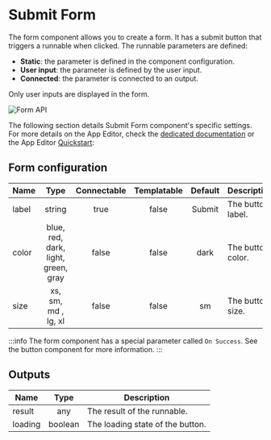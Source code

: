 

# Submit Form

The form component allows you to create a form. It has a submit button that triggers a runnable when clicked.
The runnable parameters are defined:

- **Static**: the parameter is defined in the component configuration.
- **User input**: the parameter is defined by the user input.
- **Connected**: the parameter is connected to an output.

Only user inputs are displayed in the form.

![Form API](../../assets/apps/4_app_component_library/form.png.webp)

The following section details Submit Form component's specific settings. For more details on the App Editor, check the [dedicated documentation](../0_app_editor/index.mdx) or the App Editor [Quickstart](../../getting_started/7_apps_quickstart/index.mdx):

<div class="grid grid-cols-2 gap-6 mb-4">
    <DocCard
        color="orange"
        title="App Editor Documentation"
        description="The app editor is a low-code builder to create apps with components, create interactions with runnables, and configure the app settings."
        href="/docs/apps/app_editor"
    />
    <DocCard
        color="orange"
        title="Apps Quickstart"
        description="Learn how to build your first app in a matter of minutes."
        href="/docs/getting_started/apps_quickstart"
    />
</div>

## Form configuration

| Name  |                Type                 | Connectable | Templatable | Default | Description       |
| ----- | :---------------------------------: | :---------: | :---------: | :-----: | ----------------- |
| label |               string                |    true     |    false    | Submit  | The button label. |
| color | blue, red, dark, light, green, gray |    false    |    false    |  dark   | The button color. |
| size  |         xs, sm, md , lg, xl         |    false    |    false    |   sm    | The button size.  |

:::info
The form component has a special parameter called `On Success`. See the button component for more information.
:::

## Outputs

| Name    |  Type   | Description                      |
| ------- | :-----: | -------------------------------- |
| result  |   any   | The result of the runnable.      |
| loading | boolean | The loading state of the button. |

